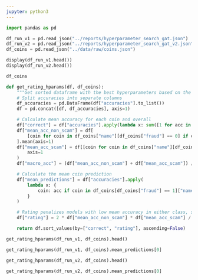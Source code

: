 ```yaml
---
jupyter: python3
---
```


```python
import pandas as pd
```

```python
df_run_v1 = pd.read_json("../reports/hyperparameter_search_gat.json")
df_run_v2 = pd.read_json("../reports/hyperparameter_search_gat_v2.json")
df_coins = pd.read_json("../data/raw/coins.json")
```

```python
display(df_run_v1.head())
display(df_run_v2.head())
```

```python
df_coins
```

```python
def get_rating_hparams(df, df_coins):
    """Get sorted dataframe with the best hyperparameters based on the number of correct predictions (>= 0.5) and mean accuracy"""
    # Split accuracies into separate columns
    df_accuracies = pd.DataFrame(df["accuracies"].to_list())
    df = pd.concat([df, df_accuracies], axis=1)

    # Calculate mean accuracy for each coin and overall
    df["correct"] = df["accuracies"].apply(lambda x: sum([1 for acc in x.values() if acc >= 0.5]))
    df["mean_acc_non_scam"] = df[
        [coin for coin in df_coins["name"][df_coins["fraud"] == 0] if coin in df.columns]
    ].mean(axis=1)
    df["mean_acc_scam"] = df[[coin for coin in df_coins["name"][df_coins["fraud"] == 1] if coin in df.columns]].mean(
        axis=1
    )
    df["macro_acc"] = (df["mean_acc_non_scam"] + df["mean_acc_scam"]) / 2

    # Calculate the mean coin prediction
    df["mean_predictions"] = df["accuracies"].apply(
        lambda x: {
            coin: acc if coin in df_coins[df_coins["fraud"] == 1]["name"].values else 1 - acc for coin, acc in x.items()
        }
    )

    # Rating penalizes models with low mean accuracy in either class, similar to F1 score
    df["rating"] = 2 * df["mean_acc_non_scam"] * df["mean_acc_scam"] / (df["mean_acc_non_scam"] + df["mean_acc_scam"])

    return df.sort_values(by=["correct", "rating"], ascending=False)
```

```python
get_rating_hparams(df_run_v1, df_coins).head()
```

```python
get_rating_hparams(df_run_v1, df_coins).mean_predictions[0]
```

```python
get_rating_hparams(df_run_v2, df_coins).head()
```

```python
get_rating_hparams(df_run_v2, df_coins).mean_predictions[0]
```

